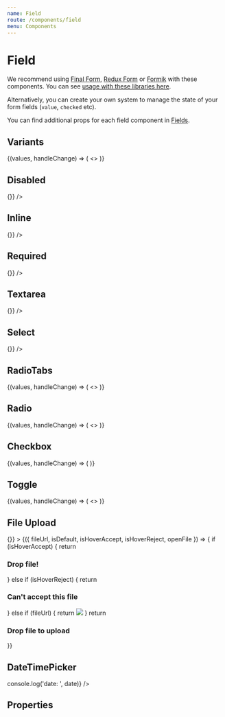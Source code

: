 ```yaml
---
name: Field
route: /components/field
menu: Components
---
```





# Field

We recommend using [Final Form](https://github.com/final-form/react-final-form), [Redux Form](https://github.com/erikras/redux-form) or [Formik](https://github.com/jaredpalmer/formik) with these components. You can see [usage with these libraries here](/usage-final-form).

Alternatively, you can create your own system to manage the state of your form fields (`value`, `checked` etc).

You can find additional props for each field component in [Fields](/fields/file-upload).

## Variants

<Playground>
  <DoczForm initialValues={{ random: 'Test' }}>
    {(values, handleChange) => (
      <>
        <Field
          name="random"
          placeholder="Placeholder"
          component={InputText}
          label="Label"
          hint="A hint"
          value={values.random}
          onChange={handleChange}
        />
        <Field
          name="warning"
          placeholder="Placeholder"
          component={InputText}
          label="Label"
          warning="A warning"
          value={values.warning}
          onChange={handleChange}
        />
        <Field
          name="error"
          placeholder="Placeholder"
          component={InputText}
          label="Label"
          error="An error"
          value={values.error}
          onChange={handleChange}
        />
      </>
    )}
  </DoczForm>
</Playground>

## Disabled

<Playground>
  <Field
    name="random-three"
    placeholder="Placeholder"
    component={InputText}
    label="Label"
    disabled
    onChange={() => {}}
  />
</Playground>

## Inline

<Playground>
  <Field
    name="random-four"
    flexDirection="row"
    placeholder="Placeholder"
    component={InputText}
    label="Label"
    required
    onChange={() => {}}
  />
</Playground>

## Required

<Playground>
  <Field
    name="random-five"
    placeholder="Placeholder"
    component={InputText}
    label="Label"
    required
    onChange={() => {}}
  />
</Playground>

## Textarea

<Playground>
  <Field
    name="random-zero"
    placeholder="Placeholder"
    component={InputTextarea}
    label="Label"
    onChange={() => {}}
  />
</Playground>

## Select

<Playground>
  <Field
    name="random-zero"
    placeholder="Placeholder"
    component={Select}
    label="Label"
    options={[
      { value: 'carrot', label: 'Carrot' },
      { value: 'madeleine', label: 'Madeleine (made with farm-fresh eggs' },
      { value: 'pumpkin', label: 'Pumpkin' }
    ]}
    onChange={() => {}}
  />
</Playground>

## RadioTabs

<Playground>
  <DoczForm initialValues={{ cakes: 'madeleine', fish: 'mackerel' }}>
    {(values, handleChange) => (
      <>
        <RadioGroup label="Label for input radios" required>
          <Field
            name="cakes"
            component={RadioTab}
            value="carrot"
            label="Carrot"
            checked={values.cakes === 'carrot'}
            onChange={handleChange}
          />
          <Field
            name="cakes"
            component={RadioTab}
            value="madeleine"
            label="Madeleine (made with farm-fresh eggs"
            checked={values.cakes === 'madeleine'}
            onChange={handleChange}
          />
          <Field
            name="cakes"
            component={RadioTab}
            value="pumpkin"
            label="Pumpkin"
            checked={values.cakes === 'pumpkin'}
            onChange={handleChange}
          />
        </RadioGroup>
        <RadioGroup label="Label for input radios" flexDirection="column" width={1 / 3} required>
          <Field
            name="fish"
            component={RadioTab}
            value="mackerel"
            label="Mackerel"
            checked={values.fish === 'mackerel'}
            onChange={handleChange}
          />
          <Field
            name="fish"
            component={RadioTab}
            value="sardine"
            label="Sardine"
            checked={values.fish === 'sardine'}
            onChange={handleChange}
          />
          <Field
            name="fish"
            component={RadioTab}
            value="salmon"
            label="Salmon"
            checked={values.fish === 'salmon'}
            onChange={handleChange}
          />
        </RadioGroup>
      </>
    )}
  </DoczForm>
</Playground>

## Radio

<Playground>
  <DoczForm initialValues={{ sauces: 'ketchup' }}>
    {(values, handleChange) => (
      <>
        <RadioGroup label="Your favorite sauce">
          <Field
            name="sauces"
            component={InputRadio}
            value="mayonnaise"
            label="Mayonnaise"
            checked={values.sauces === 'mayonnaise'}
            onChange={handleChange}
          />
          <Field
            name="sauces"
            component={InputRadio}
            value="ketchup"
            label="Ketchup"
            checked={values.sauces === 'ketchup'}
            onChange={handleChange}
          />
          <Field
            name="sauces"
            component={InputRadio}
            value="barbecue"
            label="Barbecue"
            checked={values.sauces === 'barbecue'}
            onChange={handleChange}
          />
        </RadioGroup>
      </>
    )}
  </DoczForm>
</Playground>

## Checkbox

<Playground>
  <DoczForm initialValues={{ vue: true }}>
    {(values, handleChange) => (
      <FieldGroup label="Check the frameworks you have already worked with">
        <Field
          component={InputCheckbox}
          name="react"
          label="React"
          checked={!!values.react}
          onChange={handleChange}
        />
        <Field
          component={InputCheckbox}
          name="angular"
          label="Angular"
          checked={!!values.angular}
          onChange={handleChange}
        />
        <Field
          component={InputCheckbox}
          name="vue"
          label="Vue"
          checked={!!values.vue}
          onChange={handleChange}
        />
      </FieldGroup>
    )}
  </DoczForm>
</Playground>

## Toggle

<Playground>
  <DoczForm initialValues={{ swatch: true }}>
    {(values, handleChange) => (
      <>
        <Field
          name="switch"
          component={Toggle}
          label="Switch example"
          checked={!!values.switch}
          onChange={handleChange}
        />
        <Field
          name="swatch"
          component={Toggle}
          label="Disabled switch example"
          disabled
          checked={!!values.swatch}
          onChange={handleChange}
        />
      </>
    )}
  </DoczForm>
</Playground>

## File Upload

<Playground>
  <Field
    name="random-fifteen"
    component={FileUpload}
    label="File upload example"
    onChange={() => {}}
  >
    {({ fileUrl, isDefault, isHoverAccept, isHoverReject, openFile }) => {
      if (isHoverAccept) {
        return <h3>Drop file!</h3>
      } else if (isHoverReject) {
        return <h3>Can't accept this file</h3>
      } else if (fileUrl) {
        return <img style={{ maxWidth: '100%', maxHeight: '100%' }} src={fileUrl} />
      }
      return <h3>Drop file to upload</h3>
    }}
  </Field>
</Playground>

## DateTimePicker

<Playground>
  <Field
    name="random-sixteen"
    component={DateTimePicker}
    value={Date.now() - 18 * 365 * 24 * 3600 * 1000}
    label="Tell us your birth date and time (if you remember it)"
    onChange={date => console.log('date: ', date)}
  />
</Playground>

## Properties

<Props of={Field} />

